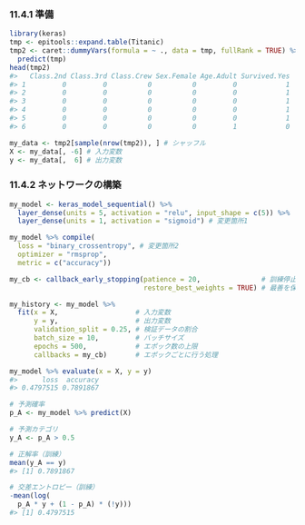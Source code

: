 ### 11.4.1 準備

```r
library(keras)
tmp <- epitools::expand.table(Titanic)
tmp2 <- caret::dummyVars(formula = ~ ., data = tmp, fullRank = TRUE) %>%
  predict(tmp)
head(tmp2)
#>   Class.2nd Class.3rd Class.Crew Sex.Female Age.Adult Survived.Yes
#> 1         0         0          0          0         0            1
#> 2         0         0          0          0         0            1
#> 3         0         0          0          0         0            1
#> 4         0         0          0          0         0            1
#> 5         0         0          0          0         0            1
#> 6         0         0          0          0         1            0

my_data <- tmp2[sample(nrow(tmp2)), ] # シャッフル
X <- my_data[, -6] # 入力変数
y <- my_data[,  6] # 出力変数
```

### 11.4.2 ネットワークの構築

```r
my_model <- keras_model_sequential() %>%
  layer_dense(units = 5, activation = "relu", input_shape = c(5)) %>%
  layer_dense(units = 1, activation = "sigmoid") # 変更箇所1
```

```r
my_model %>% compile(
  loss = "binary_crossentropy", # 変更箇所2
  optimizer = "rmsprop",
  metric = c("accuracy"))
```

```r
my_cb <- callback_early_stopping(patience = 20,               # 訓練停止条件
                                 restore_best_weights = TRUE) # 最善を保持

my_history <- my_model %>%
  fit(x = X,                   # 入力変数
      y = y,                   # 出力変数
      validation_split = 0.25, # 検証データの割合
      batch_size = 10,         # バッチサイズ
      epochs = 500,            # エポック数の上限
      callbacks = my_cb)       # エポックごとに行う処理
```

```r
my_model %>% evaluate(x = X, y = y)
#>      loss  accuracy 
#> 0.4797515 0.7891867 
```

```r
# 予測確率
p_A <- my_model %>% predict(X)

# 予測カテゴリ
y_A <- p_A > 0.5

# 正解率（訓練）
mean(y_A == y)
#> [1] 0.7891867

# 交差エントロピー（訓練）
-mean(log(
  p_A * y + (1 - p_A) * (!y)))
#> [1] 0.4797515
```

